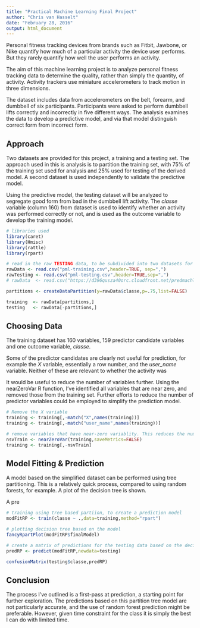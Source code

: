```yaml
---
title: "Practical Machine Learning Final Project"
author: "Chris van Hasselt"
date: "February 28, 2016"
output: html_document
---
```


Personal fitness tracking devices from brands such as Fitbit, Jawbone, or Nike  quantify how much of a particular activity the device user performs. But they rarely quantify how well the user performs an activity. 

The aim of this machine learning project is to analyze personal fitness tracking data to determine the quality, rather than simply the quantity, of activity. Activity trackers use miniature accelerometers to track motion in three dimensions. 

The dataset includes data from accelerometers on the belt, forearm, and dumbbell of six participants.  Participants were asked to perform dumbbell lifts correctly and incorrectly in five different ways.  The analysis examines the data to develop a predictive model, and via that model distinguish correct form from incorrect form.

## Approach

Two datasets are provided for this project, a training and a testing set.  The approach used in this is analysis is to partition the training set, with 75% of the training set used for analysis and 25% used for testing of the derived model.  A second dataset is used independently to validate the predictive model.

Using the predictive model, the testing dataset will be analyzed to segregate good form from bad in the dumbbell lift activity.  The _classe_ variable (column 160) from dataset is used to identify whether an activity was performed correctly or not, and is used as the outcome variable to develop the training model. 


```r
# libraries used
library(caret)
library(Hmisc)
library(rattle)
library(rpart)

# read in the raw TESTING data, to be subdivided into two datasets for developing the model.
rawData <- read.csv("pml-training.csv",header=TRUE, sep=",")
rawTesting <- read.csv("pml-testing.csv",header=TRUE,sep=",")
# rawData  <- read.csv("https://d396qusza40orc.cloudfront.net/predmachlearn/pml-training.csv",header=TRUE,sep=",")

partitions <- createDataPartition(y=rawData$classe,p=.75,list=FALSE)

training  <- rawData[partitions,]
testing   <- rawData[-partitions,]

```
## Choosing Data

The training dataset has 160 variables, 159 predictor candidate variables and one outcome variable, _classe_.  

Some of the predictor candidates are clearly not useful for prediction, for example the _X_ variable, essentially a row number, and the _user\_name_ variable.  Neither of these are relevant to whether the activity was 

It would be useful to reduce the number of variables further.  Using the nearZeroVar R function, I've identified all variables that are near zero, and removed those from the training set.  Further efforts to reduce the number of predictor variables could be employed to simplify the prediction model.


```r
# Remove the X variable
training <- training[,-match("X",names(training))]
training <- training[,-match("user_name",names(training))]

# remove variables that have near-zero variablity. This reduces the number of predictor candidate variables to 97.
nsvTrain <- nearZeroVar(training,saveMetrics=FALSE)
training <- training[,-nsvTrain]

```

## Model Fitting & Prediction

A model based on the simplified dataset can be performed using tree partitioning. This is a relatively quick process, compared to using random forests, for example.  A plot of the decision tree is shown.

A pre


```r

# training using tree based partiion, to create a prediction model
modFitRP <- train(classe ~ .,data=training,method="rpart")

# plotting decision tree based on the model
fancyRpartPlot(modFitRP$finalModel)

# create a matrix of predictions for the testing data based on the decision tree.
predRP <- predict(modFitRP,newdata=testing)

confusionMatrix(testing$classe,predRP)


```

## Conclusion

The process I've outlined is a first-pass at prediction, a starting point for further exploration.  The predictions based on this partition tree model are not particularly accurate, and the use of random forest prediction might be preferable.  However, given time constraint for the class it is simply the best I can do with limited time.

